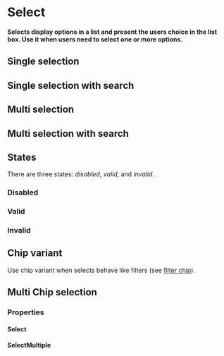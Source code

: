 # Select <ReactStabilityFlag status="unstable" />

**Selects display options in a list and present the users choice in the list box. Use it when users need to select one or more options.**

## Single selection

<DemoBlock demo="single-select" withThemeSwitcher />

## Single selection with search

<DemoBlock demo="single-select-search" withThemeSwitcher />

## Multi selection

<DemoBlock demo="multi-select" withThemeSwitcher />

## Multi selection with search

<DemoBlock demo="multi-select-search" withThemeSwitcher />

## States

There are three states: _disabled_, _valid_, and _invalid_.

### Disabled

<DemoBlock demo="state-disabled" withThemeSwitcher />

### Valid

<DemoBlock demo="state-valid" withThemeSwitcher />

### Invalid

<DemoBlock demo="state-invalid" withThemeSwitcher />

## Chip variant

Use chip variant when selects behave like filters (see [filter chip](../chip)).

<DemoBlock demo="select-chip" withThemeSwitcher />

## Multi Chip selection

<DemoBlock demo="multi-select-chip" withThemeSwitcher />

### Properties

#### Select

<PropTable component="Select" />

#### SelectMultiple

<PropTable component="SelectMultiple" />
